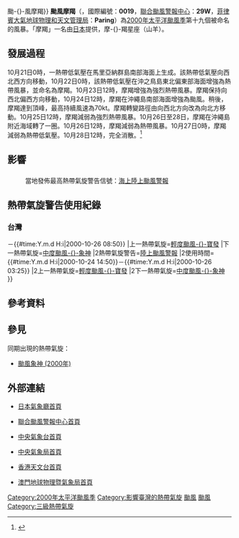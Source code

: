 {{NoteTA
|G1=TyphoonNew
|G2=TyphoonOld
|G3=Weather
|G4=CWBTyphoonOld
|T=zh:颱風摩羯 (2000年); zh-cn:台风摩羯 (2000年); zh-hk:颱風摩羯 (2000年); zh-tw:中度颱風雅吉 (2000年)
|1=zh:颱風摩羯; zh-cn:台风摩羯; zh-hk:颱風摩羯; zh-tw:中度颱風雅吉
|skin=typhoon
}}
{{About|2000年的颱風摩羯|其他名為摩羯的風暴|颱風摩羯{{!}}颱-{}-風摩羯}}
{{熱帶氣旋基礎資訊
|颱風名稱             = 颱風摩羯
|外文名稱             = Typhoon Yagi
|外文語言             = 英文
|代表圖像             = Typhoon Yagi 25 oct 2000 0038Z.jpg
|代表圖像名稱         = 颱風摩羯
|十分鐘平均風速JMA    = 70|JMA=knot
|十分鐘平均風速CWB    = 33|CWB=m/s
|十分鐘平均風速HKO    = 120
|十分鐘平均風速PAGASA = 120
|二分鐘平均風速       = 33|NMC=m/s
|一分鐘平均風速       = 105|SSHS=knot<!--JTWC-->
|形成日期             = 2000年10月21日
|消散日期             = 2000年10月28日
|最低氣壓             = 965<!--JMA-->
|瞬間最大陣風         = 185<!--JMA-->
|財產損失             = 
|死傷人數             = 
|影響地區             = {{JPN}}<br>{{TWN}}
|備註                 = 
|颱風路徑圖           = Yagi 2000 track.png
|風季年份             = 2000
|風季位置             = 太平洋
}}
'''颱風摩羯'''（{{lang-en|'''Typhoon Yagi'''}}，國際編號：'''0019'''，[[聯合颱風警報中心|聯合颱風警報中心]]：'''29W'''，[[菲律賓大氣地球物理和天文管理局|菲律賓大氣地球物理和天文管理局]]：'''Paring'''）為[[2000年太平洋颱風季|2000年太平洋颱風季]]第十九個被命名的風暴。「摩羯」一名由[[日本|日本]]提供，摩-{}-羯星座（山羊）。

==發展過程==
{{NoteUTC}}
10月21日0時，一熱帶低氣壓在馬里亞納群島南部海面上生成。該熱帶低氣壓向西北西方向移動，10月22日0時，該熱帶低氣壓在沖之鳥島東北偏東部海面增強為熱帶風暴，並命名為摩羯。10月23日12時，摩羯增強為強烈熱帶風暴。摩羯保持向西北偏西方向移動，10月24日12時，摩羯在沖繩島南部海面增強為颱風。稍後，摩羯達到頂峰，最高持續風速為70kt。摩羯轉變路徑由向西北方向改為向北方移動。10月25日12時，摩羯減弱為強烈熱帶風暴。10月26日至28日，摩羯在沖繩島附近海域轉了一圈。10月26日12時，摩羯減弱為熱帶風暴。10月27日0時，摩羯減弱為熱帶低氣壓。10月28日12時，完全消散。<ref>{{Cite web |url=http://www.jma.go.jp/jma/jma-eng/jma-center/rsmc-hp-pub-eg/AnnualReport/2000/Text/Text2000.pdf |title=2000年日本氣象廳年鑒 |accessdate=2013-07-29 |archivedate=2015-10-31 |archiveurl=https://web.archive.org/web/20151031002308/http://www.jma.go.jp/jma/jma-eng/jma-center/rsmc-hp-pub-eg/AnnualReport/2000/Text/Text2000.pdf |deadurl=no }}</ref>

==影響==
{{NoteUTC+8}}
==={{TWN}}===
:當地發佈最高熱帶氣旋警告信號：[[海上颱風警報|海上]][[陸上颱風警報|陸上颱風警報]]

== 熱帶氣旋警告使用紀錄 ==
===台灣===
{{熱帶氣旋警告使用紀錄
|氣象台=[[交通部中央氣象局|交通部中央氣象局]]
|警告系統=[[中央氣象局颱風警報|颱風警報]]
|熱帶氣旋警告=[[海上颱風警報|海上颱風警報]]
|使用時間={{#time:Y.m.d H:i|2000-10-23 20:20}}－{{#time:Y.m.d H:i|2000-10-26 08:50}}
|上一熱帶氣旋=[[熱帶風暴寶發_(2000年)|輕度颱風-{}-寶發]]
|下一熱帶氣旋=[[颱風象神_(2000年)|中度颱風-{}-象神]]
|2熱帶氣旋警告=[[陸上颱風警報|陸上颱風警報]]
|2使用時間={{#time:Y.m.d H:i|2000-10-24 14:50}}－{{#time:Y.m.d H:i|2000-10-26 03:25}}
|2上一熱帶氣旋=[[熱帶風暴寶發_(2000年)|輕度颱風-{}-寶發]]
|2下一熱帶氣旋=[[颱風象神_(2000年)|中度颱風-{}-象神]]
}}

==參考資料==
{{reflist}}

==參見==
{{Commons category|Typhoon Yagi (2000)}}
同期出現的熱帶氣旋：
*[[颱風象神_(2000年)|颱風象神 (2000年)]]

==外部連結==
*{{ja}}[http://www.jma.go.jp/ 日本氣象廳首頁]
*{{en}}[http://www.usno.navy.mil/JTWC/ 聯合颱風警報中心首頁] {{Wayback|url=http://www.usno.navy.mil/JTWC/ |date=20150809201922 }}
*{{zh-cn}}[https://web.archive.org/web/20120928121548/http://www.nmc.gov.cn/ 中央氣象台首頁]
*{{zh-tw}}[http://www.cwb.gov.tw/ 中央氣象局首頁] {{Wayback|url=http://www.cwb.gov.tw/ |date=20181025071210 }}
*{{zh-hk}}[http://www.hko.gov.hk/ 香港天文台首頁] {{Wayback|url=http://www.hko.gov.hk/ |date=20110224003313 }}
*{{zh-hk}}[http://www.smg.gov.mo/ 澳門地球物理暨氣象局首頁] {{Wayback|url=http://www.smg.gov.mo/ |date=20140517030343 }}

{{2000 Pacific typhoon season buttons}}
{{台灣颱風}}

[[Category:2000年太平洋颱風季|Category:2000年太平洋颱風季]]
[[Category:影響臺灣的熱帶氣旋|Category:影響臺灣的熱帶氣旋]]
[[Category:2000年台灣自然災害|颱風]]
[[Category:2000年日本|颱風]]
[[Category:三級熱帶氣旋|Category:三級熱帶氣旋]]